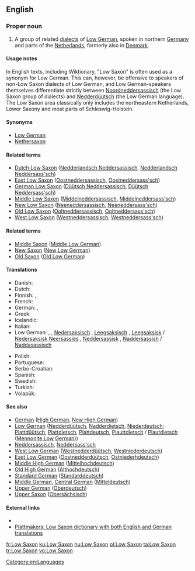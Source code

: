 ==English==
{{interwiktionary|code=nds}}
{{wikipedia}}

===Proper noun===
{{en-proper noun|head=[[low|Low]] [[Saxon]]}}

# A group of related [[dialects]] of [[Low German]], spoken in northern [[Germany]] and parts of the [[Netherlands]], formerly also in [[Denmark]].

====Usage notes====
In English texts, including Wiktionary, "Low Saxon" is often used as a synonym for Low German. This can, however, be offensive to speakers of non-Low Saxon dialects of Low German, and Low German-speakers themselves differentiate strictly between [[Noordneddersassisch]] (the Low Saxon group of dialects) and [[Nedderdüütsch]] (the Low German language). The Low Saxon area classically only includes the northeastern Netherlands, Lower Saxony and most parts of Schleswig-Holstein.

====Synonyms====
* [[Low German]]
* [[Nethersaxon]]

====Related terms====
* [[Dutch Low Saxon]] ([[Nedderlandsch Neddersassisch]], [[Nedderlandsch Neddersass'sch]])
* [[East Low Saxon]] ([[Oostneddersassisch]], [[Oostneddersass'sch]])
* [[German Low Saxon]] ([[Düütsch Neddersassisch]], [[Düütsch Neddersass'sch]])
* [[Middle Low Saxon]] ([[Middelneddersassisch]], [[Middelneddersass'sch]])
* [[New Low Saxon]] ([[Neeneddersassisch]], [[Neeneddersass'sch]])
* [[Old Low Saxon]]  ([[Ooltneddersassisch]], [[Ooltneddersass'sch]])
* [[West Low Saxon]] ([[Westneddersassisch]], [[Westneddersass'sch]])

====Related terms====
* [[Middle Saxon]] ([[Middle Low German]])
* [[New Saxon]] ([[New Low German]])
* [[Old Saxon]] ([[Old Low German]])

====Translations====
{{trans-top|language or language group}}
* Danish: {{t|da|Nedersaksisk}}
* Dutch: {{t+|nl|Nedersaksisch|n}}
* Finnish: {{t+|fi|alasaksa}}, {{t|fi|alasaksi}}
* French: {{t+|fr|bas saxon|m}}
* German: {{t+|de|Niedersächsisch}}, {{t|de|Westniederdeutsch|n}}
* Greek: {{t|el|Χαμηλός Σάξονας|tr=Chamēlós Sáxonas|sc=Grek}}
* Icelandic: {{t|is|niðursaxneska}}
* Italian: {{t|it|basso Sassone|m}}
* Low German: {{t+|nds|Neddersass'sch|n}}, {{t|nds|Neddersassisch|n}} {{qualifier|Northern}}, [[Nedersaksisch]] {{qualifier|Western}}, [[Leegsaksisch]] {{qualifier|Groningen}}, [[Leegsaksisk]] / [[Nedersaksisk]] {{qualifier|East Frisia}} [[Neersassies]] {{qualifier|Twente, Bentheim}}, [[Neddersassisk]] {{qualifier|Westphalia}}, [[Naddersassish]] / [[Naddasassisch]] {{qualifier|Mennonite Low German}}
{{trans-mid}}
* Polish: {{t|pl|dolnosaksoński}}
* Portuguese: {{t+|pt|baixo saxão}}
* Serbo-Croatian: {{t|sh|donjosaksonski}}
* Spanish: {{t+|es|bajo sajón}}
* Swedish: {{t|sv|Lågsachsiska}}
* Turkish: {{t+|tr|Aşağı Almanca}}
* Volapük: {{t+|vo|Dona-Saxänapük}}
{{trans-bottom}}

====See also====
* [[German]] ([[High German]], [[New High German]])
* [[Low German]] ([[Nedderdüütsch]], [[Nadderdietsch]], [[Niederdeutsch]]; [[Plattdüütsch]], [[Plattdietsch]],  [[Plattdeutsch]], [[Plauttdietsch]] / [[Plautdietsch]] ([[Mennonite Low German]]))
* [[Neddersassisch]], [[Neddersass'sch]]
* [[West Low German]] ([[Westnedderdüütsch]], [[Westniederdeutsch]])
* [[East Low German]] ([[Oostnedderdüütsch]], [[Ostniederhdeutsch]])
* [[Middle High German]] ([[Mittelhochdeutsch]])
* [[Old High German]] ([[Althochdeutsch]])
* [[Standard German]] ([[Standarddeutsch]])
* [[Middle German]], [[Central German]] ([[Mitteldeutsch]])
* [[Upper German]] ([[Oberdeutsch]])
* [[Upper Saxon]] ([[Obersächsisch]])

====External links====
* {{ethnologue|code=nds}}
* [http://plattmakers.de/?lang=en Plattmakers: Low Saxon dictionary with both English and German translations]

[[Category:en:Languages]]

[[fr:Low Saxon]]
[[ku:Low Saxon]]
[[hu:Low Saxon]]
[[pl:Low Saxon]]
[[ta:Low Saxon]]
[[tr:Low Saxon]]
[[vo:Low Saxon]]
